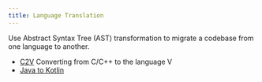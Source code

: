 ```yaml
---
title: Language Translation
---
```


Use Abstract Syntax Tree (AST) transformation to migrate a codebase from one language to another.

* [C2V](https://github.com/vlang/c2v) Converting from C/C++ to the language V
* [Java to Kotlin](https://developer.android.com/codelabs/java-to-kotlin)